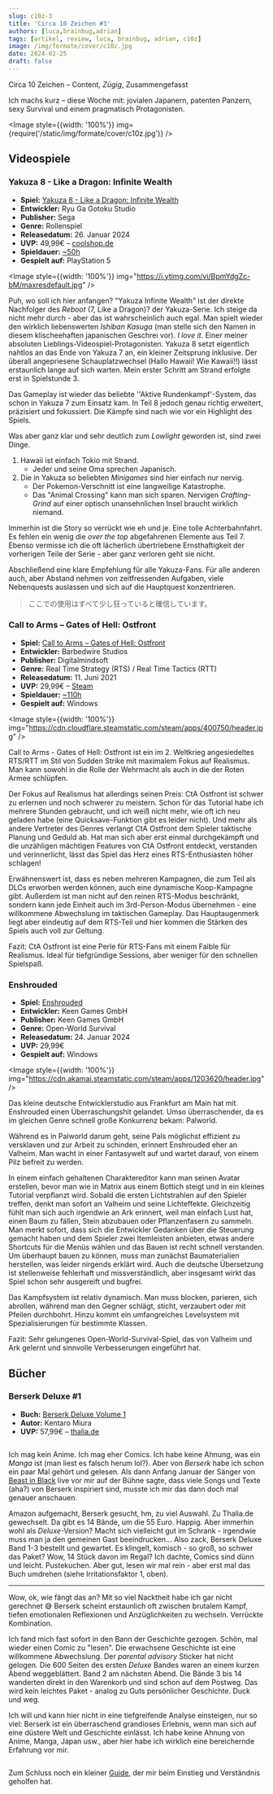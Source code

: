 ```yaml
---
slug: c10z-3
title: 'Circa 10 Zeichen #3'
authors: [luca,brainbug,adrian]
tags: [artikel, review, luca, brainbug, adrian, c10z]
image: /img/formate/cover/c10z.jpg
date: 2024-02-25
draft: false
---
```






Circa 10 Zeichen – Content, _Zügig_, Zusammengefasst

Ich machs kurz – diese Woche mit: jovialen Japanern, patenten Panzern, sexy Survival und einem pragmatisch Protagonisten.

<Image style={{width: '100%'}} img={require('/static/img/formate/cover/c10z.jpg')} />

<!--truncate-->

## Videospiele

### Yakuza 8 - Like a Dragon: Infinite Wealth

- **Spiel:** [Yakuza 8 - Like a Dragon: Infinite Wealth](https://www.coolshop.de/produkt/like-dragon-infinite-wealth/23HB4E/)
- **Entwickler:** Ryu Ga Gotoku Studio
- **Publisher:** Sega
- **Genre:** Rollenspiel
- **Releasedatum:** 26. Januar 2024
- **UVP:** 49,99€ – [coolshop.de](https://www.coolshop.de/produkt/like-dragon-infinite-wealth/23HB4E/)
- **Spieldauer:** [~50h](https://howlongtobeat.com/game/113583)
- **Gespielt auf:** PlayStation 5

<Image style={{width: '100%'}} img="https://i.ytimg.com/vi/BpmYdgZc-bM/maxresdefault.jpg" />

Puh, wo soll ich hier anfangen? "Yakuza Infinite Wealth" ist der direkte Nachfolger des _Reboot_ (7, Like a Dragon)?
der Yakuza-Serie.
Ich steige da nicht mehr durch - aber das ist wahrscheinlich auch egal.
Man spielt wieder den wirklich liebenswerten *Ishiban Kasuga* (man stelle sich den Namen in diesem klischeehaften japanischen Geschrei vor).
_I love it_.
Einer meiner absoluten Lieblings-Videospiel-Protagonisten.
Yakuza 8 setzt eigentlich nahtlos an das Ende von Yakuza 7 an, ein kleiner Zeitsprung inklusive.
Der überall angepriesene Schauplatzwechsel (Hallo Hawaii! Wie Kawaii!!) lässt erstaunlich lange auf sich warten.
Mein erster Schritt am Strand erfolgte erst in Spielstunde 3.

Das Gameplay ist wieder das beliebte ''Aktive Rundenkampf'-System, das schon in Yakuza 7 zum Einsatz kam.
In Teil 8 jedoch genau richtig erweitert, präzisiert und fokussiert. Die Kämpfe sind nach wie vor ein Highlight des Spiels.

Was aber ganz klar und sehr deutlich zum _Lowlight_ geworden ist, sind zwei Dinge.

1. Hawaii ist einfach Tokio mit Strand.
    - Jeder und seine Oma sprechen Japanisch.
2. Die in Yakuza so beliebten _Minigames_ sind hier einfach nur nervig.
    - Der Pokemon-Verschnitt ist eine langweilige Katastrophe.
    - Das "Animal Crossing" kann man sich sparen. Nervigen _Crafting-Grind_ auf einer optisch unansehnlichen Insel braucht wirklich niemand.

Immerhin ist die Story so verrückt wie eh und je.
Eine tolle Achterbahnfahrt.
Es fehlen ein wenig die _over the top_ abgefahrenen Elemente aus Teil 7.
Ebenso vermisse ich die oft lächerlich übertriebene Ernsthaftigkeit der vorherigen Teile der Serie - aber ganz verloren geht sie nicht.

Abschließend eine klare Empfehlung für alle Yakuza-Fans. Für alle anderen auch, aber Abstand nehmen von zeitfressenden Aufgaben, viele Nebenquests auslassen und sich auf die Hauptquest konzentrieren.

> ここでの使用はすべて少し狂っていると確信しています。

### Call to Arms – Gates of Hell: Ostfront

- **Spiel:** [Call to Arms – Gates of Hell: Ostfront](https://store.steampowered.com/app/400750/Call_to_Arms__Gates_of_Hell_Ostfront)
- **Entwickler:** Barbedwire Studios
- **Publisher:** Digitalmindsoft
- **Genre:** Real Time Strategy (RTS) / Real Time Tactics (RTT)
- **Releasedatum:** 11. Juni 2021
- **UVP:** 29,99€ – [Steam](https://store.steampowered.com/app/400750/Call_to_Arms__Gates_of_Hell_Ostfront)
- **Spieldauer:** [~110h](https://howlongtobeat.com/game/94346)
- **Gespielt auf:** Windows

<Image style={{width: '100%'}} img="https://cdn.cloudflare.steamstatic.com/steam/apps/400750/header.jpg" />

Call to Arms - Gates of Hell: Ostfront ist ein im 2. Weltkrieg angesiedeltes RTS/RTT im Stil von Sudden Strike mit maximalem Fokus auf Realismus. Man kann sowohl in die Rolle der Wehrmacht als auch in die der Roten Armee schlüpfen.

Der Fokus auf Realismus hat allerdings seinen Preis: CtA Ostfront ist schwer zu erlernen und noch schwerer zu meistern. Schon für das Tutorial habe ich mehrere Stunden gebraucht, und ich weiß nicht mehr, wie oft ich neu geladen habe (eine Quicksave-Funktion gibt es leider nicht). Und mehr als andere Vertreter des Genres verlangt CtA Ostfront dem Spieler taktische Planung und Geduld ab. Hat man sich aber erst einmal durchgekämpft und die unzähligen mächtigen Features von CtA Ostfront entdeckt, verstanden und verinnerlicht, lässt das Spiel das Herz eines RTS-Enthusiasten höher schlagen!

Erwähnenswert ist, dass es neben mehreren Kampagnen, die zum Teil als DLCs erworben werden können, auch eine dynamische Koop-Kampagne gibt. Außerdem ist man nicht auf den reinen RTS-Modus beschränkt, sondern kann jede Einheit auch im 3rd-Person-Modus übernehmen - eine willkommene Abwechslung im taktischen Gameplay. Das Hauptaugenmerk liegt aber eindeutig auf dem RTS-Teil und hier kommen die Stärken des Spiels auch voll zur Geltung.

Fazit: CtA Ostfront ist eine Perle für RTS-Fans mit einem Faible für Realismus. Ideal für tiefgründige Sessions, aber weniger für den schnellen Spielspaß.

### Enshrouded
- **Spiel:** [Enshrouded](https://store.steampowered.com/app/1203620/Enshrouded/)
- **Entwickler:** Keen Games GmbH
- **Publisher:** Keen Games GmbH
- **Genre:** Open-World Survival
- **Releasedatum:** 24. Januar 2024
- **UVP:** 29,99€
- **Gespielt auf:** Windows

<Image style={{width: '100%'}} img="https://cdn.akamai.steamstatic.com/steam/apps/1203620/header.jpg" />

Das kleine deutsche Entwicklerstudio aus Frankfurt am Main hat mit Enshrouded einen Überraschungshit gelandet. Umso überraschender, da es im gleichen Genre schnell große Konkurrenz bekam: Palworld.

Während es in Palworld darum geht, seine Pals möglichst effizient zu versklaven und zur Arbeit zu schinden, erinnert Enshrouded eher an Valheim. Man wacht in einer Fantasywelt auf und wartet darauf, von einem Pilz befreit zu werden.

In einem einfach gehaltenen Charaktereditor kann man seinen Avatar erstellen, bevor man wie in Matrix aus einem Bottich steigt und in ein kleines Tutorial verpflanzt wird. Sobald die ersten Lichtstrahlen auf den Spieler treffen, denkt man sofort an Valheim und seine Lichteffekte. Gleichzeitig fühlt man sich auch irgendwie an Ark erinnert, weil man einfach Lust hat, einen Baum zu fällen, Stein abzubauen oder Pflanzenfasern zu sammeln. Man merkt sofort, dass sich die Entwickler Gedanken über die Steuerung gemacht haben und dem Spieler zwei Itemleisten anbieten, etwas andere Shortcuts für die Menüs wählen und das Bauen ist recht schnell verstanden. Um überhaupt bauen zu können, muss man zunächst Baumaterialien herstellen, was leider nirgends erklärt wird. Auch die deutsche Übersetzung ist stellenweise fehlerhaft und missverständlich, aber insgesamt wirkt das Spiel schon sehr ausgereift und bugfrei.

Das Kampfsystem ist relativ dynamisch. Man muss blocken, parieren, sich abrollen, während man den Gegner schlägt, sticht, verzaubert oder mit Pfeilen durchbohrt. Hinzu kommt ein umfangreiches Levelsystem mit Spezialisierungen für bestimmte Klassen.

Fazit: Sehr gelungenes Open-World-Survival-Spiel, das von Valheim und Ark gelernt und sinnvolle Verbesserungen eingeführt hat.

## Bücher

### Berserk Deluxe  #1

- **Buch:** [Berserk Deluxe Volume 1](https://www.thalia.de/shop/home/artikeldetails/A1052394129)
- **Autor:** Kentaro Miura
- **UVP:** 57,99€ – [thalia.de](https://www.thalia.de/shop/home/artikeldetails/A1052394129)

<Image
    img="https://images.thalia.media/-/BF2000-2000/d5956eee30424e33b6d886b7f4b28c35/berserk-deluxe-volume-1-gebundene-ausgabe-kentaro-miura-englisch.jpeg" />

Ich mag kein Anime. Ich mag eher Comics.
Ich habe keine Ahnung, was ein _Manga_ ist (man liest es falsch herum lol?).
Aber von *Berserk* habe ich schon ein paar Mal gehört und gelesen.
Als dann Anfang Januar der Sänger von [Beast in Black](https://open.spotify.com/artist/0rEuaTPLMhlViNCJrg3NEH) live vor mir auf der Bühne sagte, dass viele Songs und Texte (aha?) von Berserk inspiriert sind, musste ich mir das dann doch mal genauer anschauen.

Amazon aufgemacht, Berserk gesucht, hm, zu viel Auswahl. Zu Thalia.de gewechselt.
Da gibt es 14 Bände, um die 55 Euro.
Happig.
Aber immerhin wohl als _Deluxe_-Version?
Macht sich vielleicht gut im Schrank - irgendwie muss man ja den gemeinen Gast beeindrucken...
Also zack, Berserk Deluxe Band 1-3 bestellt und gewartet.
Es klingelt, komisch - so groß, so schwer das Paket?
Wow, 14 Stück davon im Regal?
Ich dachte, Comics sind dünn und leicht.
Pustekuchen.
Aber gut, lesen wir mal rein - aber erst mal das Buch umdrehen (siehe Irritationsfaktor 1, oben).

---

Wow, ok, wie fängt das an?
Mit so viel Nacktheit habe ich gar nicht gerechnet 😅 Berserk scheint erstaunlich oft zwischen brutalem Kampf, tiefen emotionalen Reflexionen und Anzüglichkeiten zu wechseln.
Verrückte Kombination.

Ich fand mich fast sofort in den Bann der Geschichte gezogen.
Schön, mal wieder einen Comic zu "lesen".
Die erwachsene Geschichte ist eine willkommene Abwechslung.
Der _parental advisory_ Sticker hat nicht gelogen.
Die 600 Seiten des ersten _Deluxe_ Bandes waren an einem kurzen Abend weggeblättert.
Band 2 am nächsten Abend.
Die Bände 3 bis 14 wanderten direkt in den Warenkorb und sind schon auf dem Postweg.
Das wird kein leichtes Paket - analog zu Guts persönlicher Geschichte.
Duck und weg.

Ich will und kann hier nicht in eine tiefgreifende Analyse einsteigen, nur so viel: Berserk ist ein überraschend grandioses Erlebnis, wenn man sich auf eine düstere Welt und Geschichte einlässt. Ich habe keine Ahnung von Anime, Manga, Japan usw., aber hier habe ich wirklich eine bereichernde Erfahrung vor mir.

<Image
    img="https://community.wasted.de/uploads/default/original/2X/1/15848b055e5d9d080f9124fd3e89250bf85d99e5.jpeg" />

Zum Schluss noch ein kleiner [Guide](https://culturedvultures.com/berserk-beginners-guide-anime-manga/), der mir beim Einstieg und Verständnis geholfen hat.
